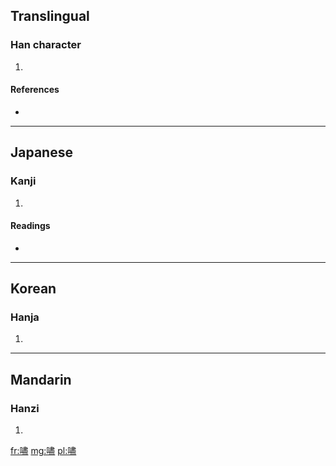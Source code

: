 ==Translingual==

===Han character===
{{Han char|rn=30|rad=口|as=14|sn=17|four=6501<sub>7</sub>|canj=口中一廿 (RLMT)}}

# {{defn|Han|sort=口14}}

====References====
* {{Han ref|kx=0212.140|dkj=04478|dj=0434.450|hdz=10697.200|uh=568D|ud=22157|bh=ECC2|bd=60610}}

----

==Japanese==

===Kanji===
{{ja-kanji|grade=|rs=口14}}

# {{defn|lang=ja|sort=口14}}

====Readings====
* {{ja-readings|on=[[しん]] (shin)|kun=[[いきどおる]] (ikidooru)}}

----

==Korean==

===Hanja===
{{ko-hanja|hangeul=진|rv=jin|mr=chin}}

# {{defn|lang=ko|sort=口14}}

----

==Mandarin==

===Hanzi===
{{cmn-hanzi|pin=[[jìn]] ([[jin4]])|wg=chin<sup>4</sup>}}

# {{defn|lang=cmn|sort=口14}}

[[fr:嚍]]
[[mg:嚍]]
[[pl:嚍]]